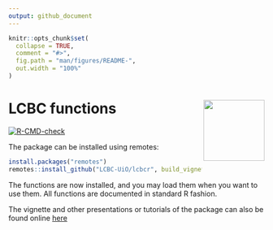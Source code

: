 ```yaml
---
output: github_document
---
```


<!-- README.md is generated from README.Rmd. Please edit that file -->

```r
knitr::opts_chunk$set(
  collapse = TRUE,
  comment = "#>",
  fig.path = "man/figures/README-",
  out.width = "100%"
)
```

# LCBC functions <img src="man/figures/hex.png" align="right" alt="" width="120" />

<!-- badges: start -->
[![R-CMD-check](https://github.com/LCBC-UiO/lcbcr/workflows/R-CMD-check/badge.svg)](https://github.com/LCBC-UiO/lcbcr/actions)
<!-- badges: end -->

The package can be installed using remotes:

```r
install.packages("remotes")
remotes::install_github("LCBC-UiO/lcbcr", build_vignettes = TRUE)
```

The functions are now installed, and you may load them when you want to use them.
All functions are documented in standard R fashion.

The vignette and other presentations or tutorials of the package can also be found online [here](https://lcbc-uio.github.io/lcbcr/)
